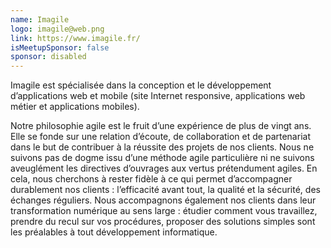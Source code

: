 ```yaml
---
name: Imagile
logo: imagile@web.png
link: https://www.imagile.fr/
isMeetupSponsor: false
sponsor: disabled
---
```


Imagile est spécialisée dans la conception et le développement d’applications
web et mobile (site Internet responsive, applications web métier et applications
mobiles).

Notre philosophie agile est le fruit d’une expérience de plus de vingt ans. Elle
se fonde sur une relation d’écoute, de collaboration et de partenariat dans le
but de contribuer à la réussite des projets de nos clients. Nous ne suivons pas
de dogme issu d’une méthode agile particulière ni ne suivons aveuglément les
directives d’ouvrages aux vertus prétendument agiles. En cela, nous cherchons
à rester fidèle à ce qui permet d’accompagner durablement nos clients :
l’efficacité avant tout, la qualité et la sécurité, des échanges réguliers. Nous
accompagnons également nos clients dans leur transformation numérique au sens
large : étudier comment vous travaillez, prendre du recul sur vos procédures,
proposer des solutions simples sont les préalables à tout développement
informatique.